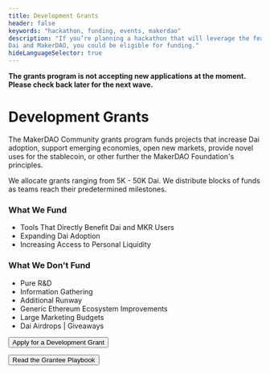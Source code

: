 ```yaml
---
title: Development Grants
header: false
keywords: "hackathon, funding, events, makerdao"
description: "If you’re planning a hackathon that will leverage the features of
Dai and MakerDAO, you could be eligible for funding."
hideLanguageSelector: true
---
```


<StatusBanner warning>

**The grants program is not accepting new applications at the moment. Please check back later for the next wave.**

</StatusBanner>

# Development Grants

The MakerDAO Community grants program funds projects that increase Dai adoption, support emerging economies, open new markets, provide novel uses for the stablecoin, or other further the MakerDAO Foundation's principles.

We allocate grants ranging from 5K - 50K Dai. We distribute blocks of funds as teams reach their predetermined milestones.

<Tout>

<Box>

### What We Fund

- Tools That Directly Benefit Dai and MKR Users
- Expanding Dai Adoption
- Increasing Access to Personal Liquidity

</Box>

<Box>

### What We Don't Fund

- Pure R&D
- Information Gathering
- Additional Runway
- Generic Ethereum Ecosystem Improvements
- Large Marketing Budgets
- Dai Airdrops | Giveaways

</Box>

</Tout>

<Aligner center>

<Button to="/funding/development-grants/development-grants-info/">Apply for a Development Grant</Button>

</Aligner>

<Aligner center>

<Button to="/funding/development-grants/grantee-playbook/">Read the Grantee Playbook</Button>

</Aligner>